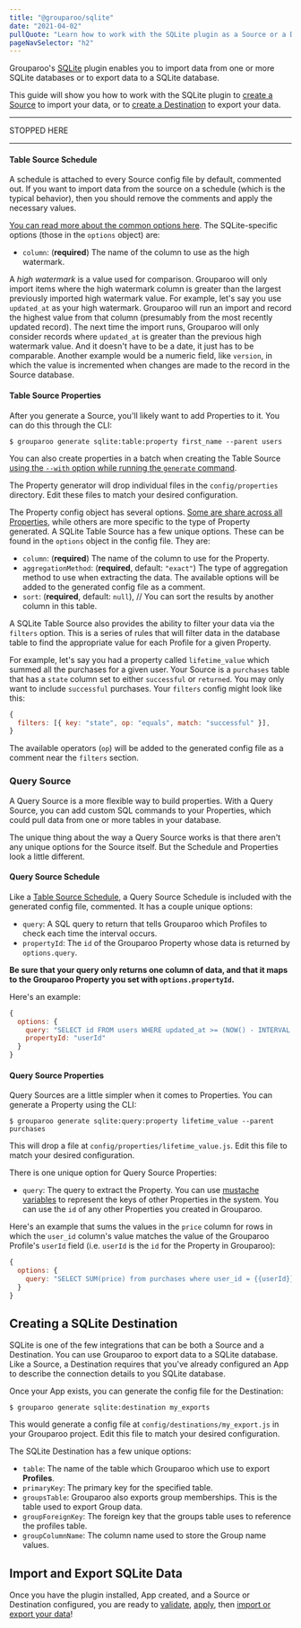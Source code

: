 ```yaml
---
title: "@grouparoo/sqlite"
date: "2021-04-02"
pullQuote: "Learn how to work with the SQLite plugin as a Source or a Destination."
pageNavSelector: "h2"
---
```


<PluginDocsLinks plugin="SQLite" />

Grouparoo's [SQLite](https://www.sqlite.org/) plugin enables you to import data from one or more SQLite databases or to export data to a SQLite database.

This guide will show you how to work with the SQLite plugin to [create a Source](#creating-a-sqlite-source) to import your data, or to [create a Destination](#creating-a-sqlite-destination) to export your data.

<PluginDocsInstallation plugin="SQLite" />

<PluginDocsCreateApp plugin="SQLite" />

<ValidateAndApplyConfig />

<PluginDocsColumnarSourceIntro plugin="SQLite" />

---

STOPPED HERE

---

#### Table Source Schedule

A schedule is attached to every Source config file by default, commented out. If you want to import data from the source on a schedule (which is the typical behavior), then you should remove the comments and apply the necessary values.

[You can read more about the common options here](/docs/config/sources/community#adding-a-schedule). The SQLite-specific options (those in the `options` object) are:

- `column`: (**required**) The name of the column to use as the high watermark.

A _high watermark_ is a value used for comparison. Grouparoo will only import items where the high watermark column is greater than the largest previously imported high watermark value. For example, let's say you use `updated_at` as your high watermark. Grouparoo will run an import and record the highest value from that column (presumably from the most recently updated record). The next time the import runs, Grouparoo will only consider records where `updated_at` is greater than the previous high watermark value. And it doesn't have to be a date, it just has to be comparable. Another example would be a numeric field, like `version`, in which the value is incremented when changes are made to the record in the Source database.

#### Table Source Properties

After you generate a Source, you'll likely want to add Properties to it. You can do this through the CLI:

    $ grouparoo generate sqlite:table:property first_name --parent users

You can also create properties in a batch when creating the Table Source [using the `--with` option while running the `generate` command](/docs/cli/config#batch-generation).

The Property generator will drop individual files in the `config/properties` directory. Edit these files to match your desired configuration.

The Property config object has several options. [Some are share across all Properties](/docs/config/properties/community#configuring-your-property), while others are more specific to the type of Property generated. A SQLite Table Source has a few unique options. These can be found in the `options` object in the config file. They are:

- `column`: (**required**) The name of the column to use for the Property.
- `aggregationMethod`: (**required**, default: `"exact"`) The type of aggregation method to use when extracting the data. The available options will be added to the generated config file as a comment.
- `sort`: (**required**, default: `null`), // You can sort the results by another column in this table.

A SQLite Table Source also provides the ability to filter your data via the `filters` option. This is a series of rules that will filter data in the database table to find the appropriate value for each Profile for a given Property.

For example, let's say you had a property called `lifetime_value` which summed all the purchases for a given user. Your Source is a `purchases` table that has a `state` column set to either `successful` or `returned`. You may only want to include `successful` purchases. Your `filters` config might look like this:

```js
{
  filters: [{ key: "state", op: "equals", match: "successful" }],
}
```

The available operators (`op`) will be added to the generated config file as a comment near the `filters` section.

### Query Source

A Query Source is a more flexible way to build properties. With a Query Source, you can add custom SQL commands to your Properties, which could pull data from one or more tables in your database.

The unique thing about the way a Query Source works is that there aren't any unique options for the Source itself. But the Schedule and Properties look a little different.

#### Query Source Schedule

Like a [Table Source Schedule](#table-source-schedule), a Query Source Schedule is included with the generated config file, commented. It has a couple unique options:

- `query`: A SQL query to return that tells Grouparoo which Profiles to check each time the interval occurs.
- `propertyId`: The `id` of the Grouparoo Property whose data is returned by `options.query`.

**Be sure that your query only returns one column of data, and that it maps to the Grouparoo Property you set with `options.propertyId`.**

Here's an example:

```js
{
  options: {
    query: "SELECT id FROM users WHERE updated_at >= (NOW() - INTERVAL '2 day')",
    propertyId: "userId"
  }
}
```

#### Query Source Properties

Query Sources are a little simpler when it comes to Properties. You can generate a Property using the CLI:

    $ grouparoo generate sqlite:query:property lifetime_value --parent purchases

This will drop a file at `config/properties/lifetime_value.js`. Edit this file to match your desired configuration.

There is one unique option for Query Source Properties:

- `query`: The query to extract the Property. You can use [mustache variables](https://github.com/janl/mustache.js#variables) to represent the keys of other Properties in the system. You can use the `id` of any other Properties you created in Grouparoo.

Here's an example that sums the values in the `price` column for rows in which the `user_id` column's value matches the value of the Grouparoo Profile's `userId` field (i.e. `userId` is the `id` for the Property in Grouparoo):

```js
{
  options: {
    query: "SELECT SUM(price) from purchases where user_id = {{userId}}";
  }
}
```

## Creating a SQLite Destination

SQLite is one of the few integrations that can be both a Source and a Destination. You can use Grouparoo to export data to a SQLite database. Like a Source, a Destination requires that you've already configured an App to describe the connection details to you SQLite database.

Once your App exists, you can generate the config file for the Destination:

    $ grouparoo generate sqlite:destination my_exports

This would generate a config file at `config/destinations/my_export.js` in your Grouparoo project. Edit this file to match your desired configuration.

The SQLite Destination has a few unique options:

- `table`: The name of the table which Grouparoo which use to export **Profiles**.
- `primaryKey`: The primary key for the specified table.
- `groupsTable`: Grouparoo also exports group memberships. This is the table used to export Group data.
- `groupForeignKey`: The foreign key that the groups table uses to reference the profiles table.
- `groupColumnName`: The column name used to store the Group name values.

## Import and Export SQLite Data

Once you have the plugin installed, App created, and a Source or Destination configured, you are ready to [validate](/docs/cli/config#validate), [apply](/docs/cli/config#apply), then [import or export your data](/docs/cli/run#run)!
